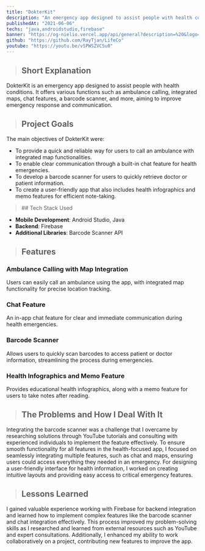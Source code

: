 ```yaml
---
title: "DokterKit"
description: "An emergency app designed to assist people with health conditions. It offers various functions such as ambulance calling, integrated maps, chat features, a barcode scanner, and more."
publishedAt: "2021-06-06"
techs: "java,androidstudio,firebase"
banner: "https://og-nielio.vercel.app/api/general?description=%20&logo=https%3A%2F%2Fog-nielio.vercel.app%2Fimages%2Flogo.png&logoWidth=150&siteName=DokterKit&theme=dark"
github: "https://github.com/RayTjan/LifeCo"
youtube: "https://youtu.be/vSPWSZVC5u0"
---
```


> ## Short Explanation

DokterKit is an emergency app designed to assist people with health conditions. It offers various functions such 
as ambulance calling, integrated maps, chat features, a barcode scanner, and more, aiming to improve emergency 
response and communication.

> ## Project Goals

The main objectives of DokterKit were:

- To provide a quick and reliable way for users to call an ambulance with integrated map functionalities.
- To enable clear communication through a built-in chat feature for health emergencies.
- To develop a barcode scanner for users to quickly retrieve doctor or patient information.
- To create a user-friendly app that also includes health infographics and memo features for efficient note-taking.

<blockquote className="with-icons">
   ## Tech Stack Used
   <div className="not-prose mt-2">
      <TechIcons techs={["java","androidstudio","firebase"]} />
   </div>
</blockquote>

- **Mobile Development**: Android Studio, Java
- **Backend**: Firebase
- **Additional Libraries**: Barcode Scanner API

> ## Features

### Ambulance Calling with Map Integration

Users can easily call an ambulance using the app, with integrated map functionality for precise location tracking.

### Chat Feature

An in-app chat feature for clear and immediate communication during health emergencies.

### Barcode Scanner

Allows users to quickly scan barcodes to access patient or doctor information, streamlining the process during emergencies.

### Health Infographics and Memo Feature

Provides educational health infographics, along with a memo feature for users to take notes after reading.

> ## The Problems and How I Deal With It

Integrating the barcode scanner was a challenge that I overcame by researching solutions through YouTube tutorials 
and consulting with experienced individuals to implement the feature effectively. To ensure smooth functionality for 
all features in the health-focused app, I focused on seamlessly integrating multiple features, such as chat and maps, 
ensuring users could access everything they needed in an emergency. For designing a user-friendly interface for health 
information, I worked on creating intuitive layouts and providing easy access to critical emergency features.

> ## Lessons Learned

I gained valuable experience working with Firebase for backend integration and learned how to implement complex 
features like the barcode scanner and chat integration effectively. This process improved my problem-solving skills 
as I researched and learned from external resources such as YouTube and expert consultations. Additionally, I enhanced 
my ability to work collaboratively on a project, contributing new features to improve the app.
